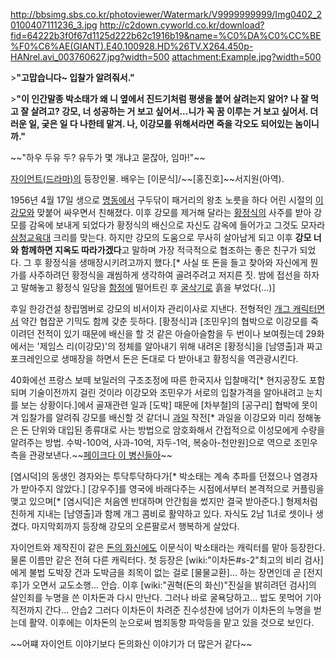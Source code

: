 http://bbsimg.sbs.co.kr/photoviewer/Watermark/V9999999999/Img0402_20100407111236_3.jpg
http://c2down.cyworld.co.kr/download?fid=64222b3f0f67d1125d222b62c1916b19&name=%C0%DA%C0%CC%BE%F0%C6%AE(GIANT).E40.100928.HD%26TV.X264.450p-HANrel.avi_003760627.jpg?width=500
attachment:Example.jpg?width=500

>'''"고맙습니다~ 입찰가 알려줘서."'''

>'''"이 인간말종 박소태가 왜 니 옆에서 진드기처럼 평생을 붙어 살려는지 알어? 나 잘 먹고 잘 살려고? 강모, 너 성공하는 거 보고 싶어서...니가 꼭 꿈 이루는 거 보고 싶어서. 더러운 일, 궂은 일 다 나한테 맡겨. 나, 이강모를 위해서라면 죽을 각오도 되어있는 놈이니까."'''

~~"하우 두유 두? 유두가 몇 개냐고 묻잖아, 임마!"~~

[[자이언트(드라마)]]의 등장인물. 배우는 [이문식]/~~[홍진호]~~서지원(아역).

1956년 4월 17일 생으로 [[명동]]에서 구두닦이 패거리의 왕초 노릇을 하다 어린 시절의 [[이강모]]와 맞붙어 싸우면서 친해졌다. 이후 강모를 제거해 달라는 [[황정식]]의 사주를 받아 강모를 감옥에 보내게 되었다가 황정식의 배신으로 자신도 감옥에 들어가고 그것도 모자라 [[삼청교육대]] 크리를 맞는다. 하지만 강모의 도움으로 무사히 살아남게 되고 이후 '''강모 너와 함께하면 지옥도 따라가겠다'''고 말하며 가장 적극적으로 협조하는 좋은 친구가 되었다. 그 후 황정식을 생매장시키려고까지 했다.[* 사실 또 돈을 들고 찾아와 자신에게 뭔가를 사주하려던 황정식을 괘씸하게 생각하여 골려주려고 저지른 짓. 밤에 접선을 하자고 말해놓고 황정식 일당을 [[함정]]에 떨어트린 후 [[굴삭기]]로 흙을 부었다(...)]

후일 한강건설 창립멤버로 강모의 비서이자 관리이사로 지낸다. 전형적인 [[개그 캐릭터]]면서 약간 협잡꾼 기믹도 함께 갖춘 듯하다. [황정식]과 [조민우]의 협박으로 이강모를 죽이려던 전적이 있기 때문에 배신을 할 것 같은 아슬아슬함을 두 번이나 보여줬는데 29화에서는 '제임스 리(이강모)'의 정체를 알아내기 위해 내려온 [황정식]을 [남영출]과 짜고 포크레인으로 생매장을 하면서 돈은 돈대로 다 받아내고 황정식을 역관광시킨다.

40화에선 프랑스 보떼 보일러의 구조조정에 따른 한국지사 입찰매각[* 현지공장도 포함되며 기술이전까지 걸린 것이라 이강모와 조민우가 서로의 입찰가격을 알아내려고 눈치를 보는 상황이다.]에서 골재관련 일과 [도박] 때문에 [차부철]의 [공구리] 협박에 못이겨 입찰가를 알려줘 강모를 배신할 것 같더니 [[과일]] 작전[* 과일을 이강모와 미리 정해놓은 돈 단위와 대입된 종류대로 사는 방법으로 암호화해서 간접적으로 이성모에게 수량을 알려주는 방법. 수박-100억, 사과-10억, 자두-1억, 복숭아-천만원]으로 역으로 조민우 측을 관광보낸다.~~[[페이크다 이 병신들아]]~~ 

[염시덕]의 동생인 경자와는 투닥투닥하다가[* 박소태는 계속 추파를 던졌으나 염경자가 받아주지 않았다.] [강우주]를 영국에 바래다주는 시점에서부터 본격적으로 커플링을 맺고 있으며[* [염시덕]은 처음엔 반대하며 안간힘을 썼지만 결국 받아준다.] 형제처럼 친하게 지내는 [남영출]과 함께 개그 콤비로 활약하고 있다. 자식도 2남 1녀로 셋이나 생겼다. 마지막회까지 등장해 강모의 오른팔로서 행복하게 살았다.

자이언트와 제작진이 같은 [[돈의 화신]]에도 이문식이 박소태라는 캐릭터를 맡아 등장한다. 물론 이름만 같은 전혀 다른 캐릭터다. 첫 등장은 [wiki:"이차돈#s-2"최고의 비리 검사]에게 불법 도박장 건과 도박금을 죄목이 없는 걸로 [물물교환]... 하는 장면인데 곧 [전지후]가 오면서 교도소행... 안습. 이후 [wiki:"권혁(돈의 화신)"진실을 밝히려던 검사]의 살인죄를 누명을 쓴 이차돈과 다시 만난다. 그러나 바로 굴욕당하고... 밥도 못먹어 기아 직전까지 간다... 안습2 그러다 이차돈이 차려준 진수성찬에 넘어가 이차돈의 누명을 벋는데 활약. 이후에는 이차돈의 눈으로써 범죄동향 파악등을 맡고 있을 것으로 보인다.

~~어쨰 자이언트 이야기보다 돈의화신 이야기가 더 많은거 같다~~
